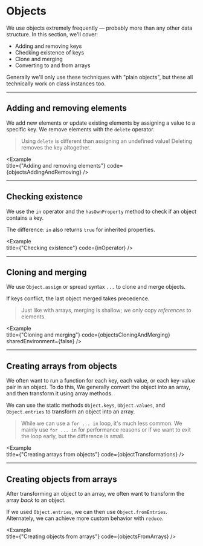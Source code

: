 
# Objects

We use objects extremely frequently — probably more than any other data structure. In this section, we'll cover:

- Adding and removing keys
- Checking existence of keys
- Clone and merging
- Converting to and from arrays

Generally we'll only use these techniques with "plain objects", but these all technically work on class instances too.

---

## Adding and removing elements

We add new elements or update existing elements by assigning a value to a specific key. We remove elements with the `delete` operator.

> Using `delete` is different than assigning an undefined value! Deleting removes the key altogether.

<Example   
  title={"Adding and removing elements"}
  code={objectsAddingAndRemoving}
/>

---

## Checking existence

We use the `in` operator and the `hasOwnProperty` method to check if an object contains a key.

The difference: `in` also returns `true` for inherited properties.

<Example   
  title={"Checking existence"}
  code={inOperator}
/>

---

## Cloning and merging

We use `Object.assign` or spread syntax `...` to clone and merge objects.

If keys conflict, the last object merged takes precedence.

> Just like with arrays, merging is shallow; we only copy _references_ to elements.

<Example   
  title={"Cloning and merging"}
  code={objectsCloningAndMerging}
  sharedEnvironment={false}
/>

---

## Creating arrays from objects

We often want to run a function for each key, each value, or each key-value pair in an object. To do this, We generally convert the object into an array, and then transform it using array methods. 

We can use the static methods `Object.keys`, `Object.values`, and `Object.entries` to transform an object into an array.

> While we can use a `for ... in` loop, it's much less common. We mainly use `for ... in` for performance reasons or if we want to exit the loop early, but the difference is small.

<Example   
  title={"Creating arrays from objects"}
  code={objectTransformations}
/>

---

## Creating objects from arrays

After transforming an object to an array, we often want to transform the array _back_ to an object.

If we used `Object.entries`, we can then use `Object.fromEntries`. Alternately, we can achieve more custom behavior with `reduce`.

<Example   
  title={"Creating objects from arrays"}
  code={objectsFromArrays}
/>
